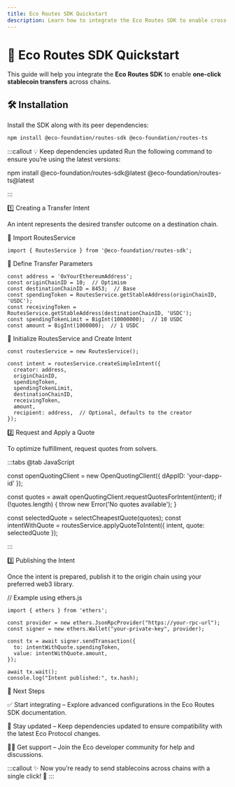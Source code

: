 ```yaml
---
title: Eco Routes SDK Quickstart
description: Learn how to integrate the Eco Routes SDK to enable cross-chain stablecoin transfers.
---
```


# 🚀 Eco Routes SDK Quickstart

This guide will help you integrate the **Eco Routes SDK** to enable **one-click stablecoin transfers** across chains.

## 🛠️ Installation

Install the SDK along with its peer dependencies:

```bash
npm install @eco-foundation/routes-sdk @eco-foundation/routes-ts
```
:::callout
💡 Keep dependencies updated
Run the following command to ensure you’re using the latest versions:

npm install @eco-foundation/routes-sdk@latest @eco-foundation/routes-ts@latest

:::

1️⃣ Creating a Transfer Intent

An intent represents the desired transfer outcome on a destination chain.

🔹 Import RoutesService
```
import { RoutesService } from '@eco-foundation/routes-sdk';
```
🔹 Define Transfer Parameters
```
const address = '0xYourEthereumAddress';
const originChainID = 10;  // Optimism
const destinationChainID = 8453;  // Base
const spendingToken = RoutesService.getStableAddress(originChainID, 'USDC');
const receivingToken = RoutesService.getStableAddress(destinationChainID, 'USDC');
const spendingTokenLimit = BigInt(10000000);  // 10 USDC
const amount = BigInt(1000000);  // 1 USDC
```
🔹 Initialize RoutesService and Create Intent
```
const routesService = new RoutesService();

const intent = routesService.createSimpleIntent({
  creator: address,
  originChainID,
  spendingToken,
  spendingTokenLimit,
  destinationChainID,
  receivingToken,
  amount,
  recipient: address,  // Optional, defaults to the creator
});
```
2️⃣ Request and Apply a Quote

To optimize fulfillment, request quotes from solvers.

:::tabs
@tab JavaScript


const openQuotingClient = new OpenQuotingClient({ dAppID: 'your-dapp-id' });

const quotes = await openQuotingClient.requestQuotesForIntent(intent);
if (!quotes.length) {
  throw new Error('No quotes available');
}

const selectedQuote = selectCheapestQuote(quotes);
const intentWithQuote = routesService.applyQuoteToIntent({ intent, quote: selectedQuote });

:::

3️⃣ Publishing the Intent

Once the intent is prepared, publish it to the origin chain using your preferred web3 library.

// Example using ethers.js
```
import { ethers } from 'ethers';

const provider = new ethers.JsonRpcProvider("https://your-rpc-url");
const signer = new ethers.Wallet("your-private-key", provider);

const tx = await signer.sendTransaction({
  to: intentWithQuote.spendingToken,
  value: intentWithQuote.amount,
});

await tx.wait();
console.log("Intent published:", tx.hash);
```
🎯 Next Steps

✅ Start integrating – Explore advanced configurations in the Eco Routes SDK documentation.

🔄 Stay updated – Keep dependencies updated to ensure compatibility with the latest Eco Protocol changes.

👨‍💻 Get support – Join the Eco developer community for help and discussions.

:::callout
✨ Now you’re ready to send stablecoins across chains with a single click! 🚀
:::

